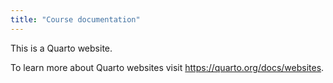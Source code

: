 ```yaml
---
title: "Course documentation"
---
```


This is a Quarto website.

To learn more about Quarto websites visit <https://quarto.org/docs/websites>.
